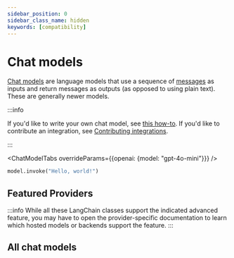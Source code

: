 ```yaml
---
sidebar_position: 0
sidebar_class_name: hidden
keywords: [compatibility]
---
```


# Chat models

[Chat models](/docs/concepts/chat_models) are language models that use a sequence of [messages](/docs/concepts/messages) as inputs and return messages as outputs (as opposed to using plain text). These are generally newer models.

:::info

If you'd like to write your own chat model, see [this how-to](/docs/how_to/custom_chat_model/).
If you'd like to contribute an integration, see [Contributing integrations](/docs/contributing/how_to/integrations/).

:::


<ChatModelTabs overrideParams={{openai: {model: "gpt-4o-mini"}}} />

```python
model.invoke("Hello, world!")
```

## Featured Providers

:::info
While all these LangChain classes support the indicated advanced feature, you may have
to open the provider-specific documentation to learn which hosted models or backends support
the feature.
:::


<CategoryTable category="chat" />

## All chat models

<IndexTable />
